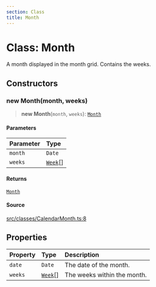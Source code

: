 ```yaml
---
section: Class
title: Month
---
```


# Class: Month

A month displayed in the month grid. Contains the weeks.

## Constructors

### new Month(month, weeks)

> **new Month**(`month`, `weeks`): [`Month`](/docs/api/next/classes/Month.mdx)

#### Parameters

| Parameter | Type |
| :------ | :------ |
| `month` | `Date` |
| `weeks` | [`Week`](/docs/api/next/classes/Week.mdx)[] |

#### Returns

[`Month`](/docs/api/next/classes/Month.mdx)

#### Source

[src/classes/CalendarMonth.ts:8](https://github.com/gpbl/react-day-picker/blob/45cca307e/src/classes/CalendarMonth.ts#L8)

## Properties

| Property | Type | Description |
| :------ | :------ | :------ |
| `date` | `Date` | The date of the month. |
| `weeks` | [`Week`](/docs/api/next/classes/Week.mdx)[] | The weeks within the month. |
